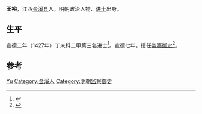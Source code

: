 {{Otheruses|other=名为王裕的其他人物|王裕}}

'''王裕'''，江西[[金溪县|金溪县]]人，明朝政治人物、[[进士|进士]]出身。

== 生平 ==
宣德二年（1427年）丁未科二甲第三名进士<ref>{{cite book|author1=鲁小俊，江俊伟|title=贡举志五种 上|date=2009-09|publisher=武汉大学出版社|isbn=978-7-307-07043-1|pages=176|accessdate=2017-04-08|location=武汉}}</ref>。宣德七年，授任[[监察御史|监察御史]]<ref>{{cite book|author1=陈文新|title=明代科举与文学编年 上|date=2009-09|publisher=武汉大学出版社|isbn=978-7-307-07097-4|pages=401|accessdate=2017-04-08|location=武汉}}</ref>。

== 参考 ==
{{reflist}}

{{宣德二年丁未科殿試金榜}}

{{Authority control}}
{{DEFAULTSORT:Wang王}}
[[Category:王姓|Yu]]
[[Category:金溪人|Category:金溪人]]
[[Category:明朝监察御史|Category:明朝监察御史]]